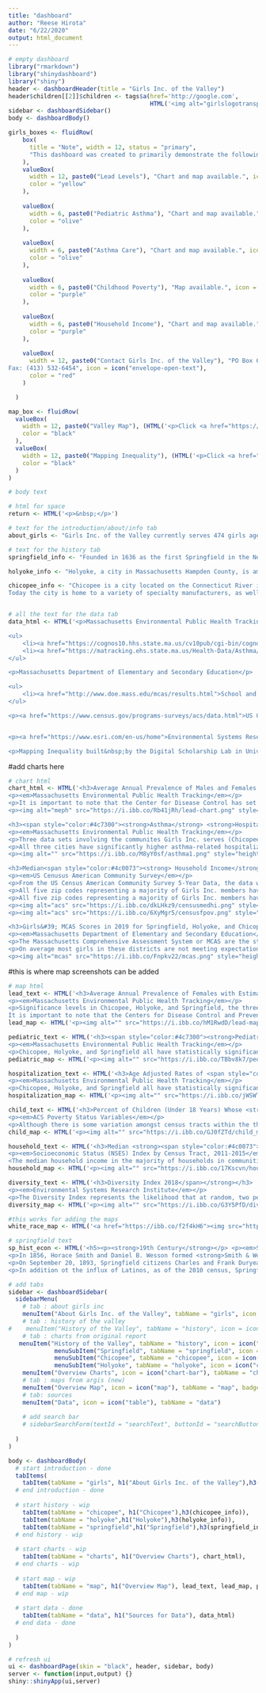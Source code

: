 ```yaml
---
title: "dashboard"
author: "Reese Hirota"
date: "6/22/2020"
output: html_document
---
```


```r
# empty dashboard
library("rmarkdown")
library("shinydashboard")
library("shiny")
header <- dashboardHeader(title = "Girls Inc. of the Valley")
header$children[[2]]$children <- tags$a(href='http://google.com', 
                                        HTML('<img alt="girlslogotransparent" src="https://i.ibb.co/RvByTM5/squaregirls.png" style="height:40px; width:47px" />'))
sidebar <- dashboardSidebar()
body <- dashboardBody()
```

```r
girls_boxes <- fluidRow(
    box(
      title = "Note", width = 12, status = "primary",
      "This dashboard was created to primarily demonstrate the following environmental stressors girls from these areas face in their communities, which emphasize the essentiality of Girls Inc. programs."
    ),
    valueBox(
      width = 12, paste0("Lead Levels"), "Chart and map available.", icon = icon("tint"), 
      color = "yellow"
    ), 
    
    valueBox(
      width = 6, paste0("Pediatric Asthma"), "Chart and map available.", icon = icon("shapes"), 
      color = "olive"
    ),
    
    valueBox(
      width = 6, paste0("Asthma Care"), "Chart and map available.", icon = icon("hospital"),
      color = "olive"
    ),
    
    valueBox(
      width = 6, paste0("Childhood Poverty"), "Map available.", icon = icon("child"),
      color = "purple"
    ),
    
    valueBox(
      width = 6, paste0("Household Income"), "Chart and map available.", icon = icon("home"),
      color = "purple"
    ),
    
    valueBox(
      width = 12, paste0("Contact Girls Inc. of the Valley"), "PO Box 6812, Holyoke, MA 01041 | Tel: (413) 532-6247 |
Fax: (413) 532-6454", icon = icon("envelope-open-text"),
      color = "red"
    )

  )

map_box <- fluidRow(
  valueBox(
    width = 12, paste0("Valley Map"), (HTML('<p>Click <a href="https://www.arcgis.com/apps/MapSeries/index.html?appid=5d154f7d1754474ebadc2869cb7fa0c0">HERE</a> for an interactive web app with the above features.</p>')), icon = icon(""), # no icon
    color = "black"
  ),
  valueBox(
    width = 12, paste0("Mapping Inequality"), (HTML('<p>Click <a href="https://dsl.richmond.edu/panorama/redlining/#loc=11/42.082/-72.594&city=holyoke-chicopee-ma">HERE</a> for an interactive web app detailing historic redlining in the area.</p>')), icon = icon(""), # no icon
    color = "black"
  )
)
```

```r
# body text

# html for space 
return <- HTML('<p>&nbsp;</p>')

# text for the introduction/about/info tab
about_girls <- "Girls Inc. of the Valley currently serves 474 girls ages 5-18 from the greater Chicopee, Holyoke, and Springfield areas. Through intentional and effective programming, both in school and after school, Girls Inc. focuses on the development of the whole girl - while helping to harness the power already within her. The combination of long-lasting mentoring relationships, a pro-girl environment, and research-based programming, equips girls to navigate gender, economic, and social barriers, and group up strong, smart, and bold."

# text for the history tab
springfield_info <- "Founded in 1636 as the first Springfield in the New World, during the American Revolution, George Washington designated it as the site of the Springfield Armory for its central location, subsequently the site of Shays' Rebellion. The city would also play a pivotal role in the Civil War, as a stop on the Underground Railroad and home of abolitionist John Brown, widely known for his raid on Harpers Ferry, and for the Armory's manufacture of the famed 'Springfield rifles' used ubiquitously by Union troops. Springfield has several nicknames—'The City of Firsts', due to the many innovations developed there, such as the first American dictionary, the first American gas-powered automobile, and the first machining lathe for interchangeable parts; 'The City of Homes', due to its Victorian residential architecture; and 'Hoop City', as basketball—one of the world's most popular sports—was invented in Springfield in 1891 by James Naismith. (Wikipedia)"

holyoke_info <- "Holyoke, a city in Massachusetts Hampden County, is among the early planned industrial cities in the United States. Built in tandem with the Holyoke Dam to utilize the water power of Hadley Falls, it is one of a handful of cities in New England built on the grid plan. During the late 19th century the city produced an estimated 80% of the writing paper used in the United States and was home to the largest paper mill architectural firm in the country, as well as the largest paper, silk, and alpaca wool mills in the world.] Although a considerably smaller number of businesses in Holyoke work in the paper industry today, it is still commonly referred to as 'The Paper City'. Today the city contains a number of specialty manufacturing companies, as well as the Massachusetts Green High Performance Computing Center, an intercollegiate research facility which opened in 2012. Holyoke is also home to the Volleyball Hall of Fame and known as the 'Birthplace of Volleyball', as the internationally played Olympic sport was invented and first played at the local YMCA chapter by William G. Morgan in 1895. (Wikipedia)"

chicopee_info <- "Chicopee is a city located on the Connecticut River in Hampden County, Massachusetts.One of the ventures of the Boston Associates, Chicopee is a city built around several smaller former mill communities on its namesake, the Chicopee River. During the 19th century, the city was home to the first American producer of friction matches as well as a variety of other industries, including the Ames Manufacturing Company, an early pioneer in machining lathes, building upon the work of Springfield's Thomas Blanchard, and the largest producer of swords and cutlasses for the Union Army during the Civil War. By the start of the 20th century, the city was home to a number of industrial plants, including those of the Fisk Tire Company, one of the largest tire makers of that time, and some of the earliest sporting goods factories of A. G. Spalding.
Today the city is home to a variety of specialty manufacturers, as well as Westover Air Reserve Base, the largest Air Force Reserve Base of the United States, built in 1940 with the emergence of World War II. Chicopee today goes by the nickname the 'Crossroads of New England' as part of a business-development marketing campaign, one that West Springfield also uses. The name reflects the city's location among a number of metropolitan areas and its transportation network. (Wikipedia)"


# all the text for the data tab
data_html <- HTML('<p>Massachusetts Environmental Public Health Tracking</p>

<ul>
	<li><a href="https://cognos10.hhs.state.ma.us/cv10pub/cgi-bin/cognos.cgi?b_action=cognosViewer&amp;ui.action=run&amp;ui.object=%2fcontent%2ffolder%5b%40name%3d%27MEPHTN%27%5d%2ffolder%5b%40name%3d%27health%27%5d%2freport%5b%40name%3d%27childhood-lead-poisoning%27%5d&amp;ui.name=childhood-lead-poisoning&amp;run.outputFormat=&amp;run.prompt=true&amp;cv.header=false&amp;cv.toolbar=false#">Lead and Data Reports</a></li>
	<li><a href="https://matracking.ehs.state.ma.us/Health-Data/Asthma/report-choice.html">Asthma and Data Reports</a></li>
</ul>

<p>Massachusetts Department of Elementary and Secondary Education</p>

<ul>
	<li><a href="http://www.doe.mass.edu/mcas/results.html">School and District Profiles</a></li>
</ul>

<p><a href="https://www.census.gov/programs-surveys/acs/data.html">US Census American Community Survey</a>&nbsp;(including&nbsp;<a href="https://www.arcgis.com/home/item.html?id=0e468b75bca545ee8dc4b039cbb5aff6">ACS Poverty Status Variables</a> and <a href="https://www.arcgis.com/home/item.html?id=c9fcad275db846838e747e417a66ca7a">Socioeconomic Status (NSES) Index</a>)</p>


<p><a href="https://www.esri.com/en-us/home">Environmental Systems Research Institute</a>&nbsp;(including <a href="https://www.arcgis.com/home/item.html?id=e7ab0fa2d14742aea1bf6f5f0823c021">Diversity Index</a>)</p>

<p>Mapping Inequality built&nbsp;by the Digital Scholarship Lab in University of Richmond.&nbsp;</p>')
```

#add charts here

```r
# chart html 
chart_html <- HTML('<h3>Average Annual Prevalence of Males and Females with Estimated Confirmed Blood <span style="color:#a87000"><strong>Lead Levels</strong></span>&nbsp;&ge;5&nbsp;&mu;g/dL in 2012-2017 that were between 9-&lt;48 Months of age.</h3>
<p><em>Massachusetts Environmental Public Health Tracking</em></p>
<p>It is important to note that the Center for Disease Control has set the upper limit for blood lead for children at 5&nbsp;&mu;g/dL, which this data set aims to reflect. At the community level, from 2012 through 2017, Springfield in particular consistenly had a statistically significantly higher lead levels than other Massachusetts communities. Holyoke too had some counts of statistically significantly igher lead levels, though the majority of counts were not statistically significant. Chicopee fared the best of these cities, with lead levels either not statistically significant, or occasionally statistically significantly lower.&nbsp;</p>
<p><img alt="meph" src="https://i.ibb.co/Rb41jRh/lead-chart.png" style="height:370px; width:607px" /></p>

<h3><span style="color:#4c7300"><strong>Asthma</strong> <strong>Hospitalizations</strong></span>/ER Visits and <span style="color:#4c7300"><strong>Pediatric Asthma Prevalence</strong></span></h3>
<p><em>Massachusetts Environmental Public Health Tracking</em></p>
<p>Three data sets involving the communites Girls Inc. serves (Chicopee, Holyoke, and Springfield)&nbsp;were explored: asthma hospitalizations from 2000-2015, ER visits due to asthma from 2000-2015, and pediatric prevalence per 100 students for females aged 5-14, for the school years 2009-2010 to 2016-2017.</p>
<p>All three cities have significantly higher asthma-related hospitalization rates (crude) in citywide comparison to the rest of Massachusetts, for both males and females from the ages of under 5 to 34 years. Springfield has a higher rate of asthma hospitalization amongst these cities. These communities also have significantly higher asthma-related emergency department visit rates (crude) for both males and females from under 5 years of age to 34 years of age, and significantly higher pediatric asthma prevalence in kindergarten to 8th grade students (females aged 5 to 14 years) relative to Massachusetts, with Holyoke having the greatest proportion of the three for both figures.</p>
<p><img alt="" src="https://i.ibb.co/M8yY0sf/asthma1.png" style="height:370px; width:607px" /></p><p><img alt="" src="https://i.ibb.co/w0c9YNS/asthma2.png" style="height:370px; width:607px" /></p><p><img alt="" src="https://i.ibb.co/QN9pP5Z/asthma3.png" style="height:370px; width:607px" /></p>

<h3>Median<span style="color:#4c0073"><strong> Household Income</strong></span> and <strong><span style="color:#4c0073">Female Poverty Rates</span></strong> From 2014-2018</h3>
<p><em>US Cenusus American Community Survey</em></p>
<p>From the US Census American Community Survey 5-Year Data, the data was filtered to the zip codes from which 79% of Girls Inc. members resided (01040, 01013, 01104, 01109, and 01107), &nbsp;composing mostly of the cities of Holyoke, Chicopee, and Springfield. Zip code areas with less than 20 Girls Inc. members were excluded from visualizations for clarity. Two datasets were provided: median household income of the five zip codes compared to the rest of Hampden County and Massachusetts, and female poverty rates for populations aged 5-17 of the five zip codes compared to the rest of Hampden County and Massachusetts. This data provides insight into the lasting impacts of redlining in the area.&nbsp;</p>
<p>All five zip codes representing a majority of Girls Inc. members have a considerably smaller median household income than the rest of Hampden County and Massachusetts. The zip codes belonging to Springfield (01104, 01107, and 01109), reperesenting 31% of Girls Inc. members, have the smallest median household income.&nbsp;</p>
<p>All five zip codes representing a majority of Girls Inc. members have a considerably higher rate of female poverty among those aged 5-17 than the rest of Hampden County and Massachusetts. The Springfield zip code of 01107, representing 12% of Girls Inc. members, has the highest rate of female poverty within this age range.&nbsp;</p>
<p><img alt="acs" src="https://i.ibb.co/dkLHkz9/censusmedhi.png" style="height:525px; width:607px" /></p>
<p><img alt="acs" src="https://i.ibb.co/6XyMgr5/censusfpov.png" style="height:525px; width:607px" /></p>

<h3>Girls&#39; MCAS Scores in 2019 for Springfield, Holyoke, and Chicopee</h3>
<p><em>Massachusetts Department of Elementary and Secondary Education</em></p>
<p>The Massachusetts Comprehensive Assessment System or MCAS are the state mandated exams given once a year for grades 3 through 8 once and once in high school for grade 10 as part of the state graduation requirement. There are 4 grades on the exam: Exceeding Expectations, Meeting Expectations, Partially Meeting Expectations, and Not Meeting Expectations.&nbsp;</p>
<p>On average most girls in these districts are not meeting expectations regardless of subject matter or grade level. The math scores are particularly concerning as they illustrate not only low scores but declining scores.&nbsp;</p>
<p><img alt="mcas" src="https://i.ibb.co/Fnpkv22/mcas.png" style="height:380px; width:607px" /></p>')
```

#this is where map screenshots can be added
```r
# map html
lead_text <- HTML('<h3>Average Annual Prevalence of Females with Estimated Confirmed Blood <span style="color:#a87000"><strong>Lead Levels</strong></span> Greater than or Equal to 5 μg/dL in 2012 - 2017 that were between 9 to less than 48 Months of Age </h3>
<p><em>Massachusetts Environmental Public Health Tracking</em></p>
<p>Significance levels in Chicopee, Holyoke, and Springfield, the three towns served by Girls Inc., are mapped by census tract, with the surrounding areas mapped by town.
It is important to note that the Centers for Disease Control and Prevention has set the upper limit for blood lead for children at 5 μg/dL, which this data set aims to reflect. From 2012 through 2017, many tracts within Springfield in particular had a statistically significantly higher prevalence of greater lead levels than other Massachusetts communities. Holyoke and Chicopee too had at least one tract with statistically significantly high lead levels.&nbsp;</p>')
lead_map <- HTML('<p><img alt="" src="https://i.ibb.co/hM1RwdD/lead-map.png" style="height:370px; width:607px" /></p>')

pediatric_text <- HTML('<h3><span style="color:#4c7300"><strong>Pediatric Asthma Prevalence</strong></span> per 100 Students for Females for School Year 2016-2017</h3>
<p><em>Massachusetts Environmental Public Health Tracking</em></p>
<p>Chicopee, Holyoke, and Springfield all have statistically significantly higher asthma rates for the state of Massachusetts. Of the immediate surrounding towns, only two, East Longmeadow and Northampton, also had statistically significantly higher asthma rates. The rest of the surrounding towns either did not have statistically significant asthma rates or had statistically significantly lower asthma rates, in the case of Longmeadow and Easthampton.&nbsp;</p>')
pediatric_map <- HTML('<p><img alt="" src="https://i.ibb.co/TBbv8k7/pediatric_map.png" style="height:370px; width:607px" /></p>')

hospitalization_text <- HTML('<h3>Age Adjusted Rates of <span style="color:#4c7300"><strong>Hospital Admission</strong></span>  per 10,000 People, for Females for 2015 by Community</h3>
<p><em>Massachusetts Environmental Public Health Tracking</em></p>
<p>Chicopee, Holyoke, and Springfield all have statistically significantly higher rates of hospital admission in comparison to other Massachusetts towns. Of data available for the surrounding towns, the rates are either not statistically significantly different or statistically significantly lower, with the exception of West Springfield which is also statistically significantly higher.&nbsp;</p>')
hospitalization_map <- HTML('<p><img alt="" src="https://i.ibb.co/jWSWTWv/hospitalization-map.png" style="height:370px; width:607px"/></p>')

child_text <- HTML('<h3>Percent of Children (Under 18 Years) Whose <strong><span style="color:#4c0073"> Income in the Past 12 Months is Below Poverty Level</span></strong></h3>
<p><em>ACS Poverty Status Variables</em></p>
<p>Although there is some variation amongst census tracts within the three cities, Chicopee, Holyoke, and Springfield all have high rates of childhood poverty, especially in comparison to the surrounding areas. Girls Inc. of the Valley participants, which consists of girls from these areas, more prevalently face economic hardships than girls who live in other towns.&nbsp;</p>')
child_map <- HTML('<p><img alt="" src="https://i.ibb.co/GJ0fZTd/child_map.png" style="height:370px; width:607px"/></p>')

household_text <- HTML('<h3>Median <strong><span style="color:#4c0073">Household Income</span></strong></h3>
<p><em>Socioeconomic Status (NSES) Index by Census Tract, 2011-2015</em></p>
<The median household income in the majority of households in communities served by Girls Inc., and particularly those from Springfield, is less than $40,350 annually. Household income in these towns generally lower than those of the surrounding area.&nbsp;</p>')
household_map <- HTML('<p><img alt="" src="https://i.ibb.co/17Kscvn/household-map.png" style="height:370px; width:607px"/></p>')

diversity_text <- HTML('<h3>Diversity Index 2018</span></strong></h3>
<p><em>Environmental Systems Research Institute</em></p>
<p>The Diversity Index represents the likelihood that at random, two people selected from the same census tract are of different racial or ethnic groups. The index increases to 100% (at which the area is evenly split amongst the different groups in the population). Based on the Diversity Index, Chicopee, Holyoke, and Springfield are much more diverse than the towns which immediately surround it.&nbsp;</p>')
diversity_map <- HTML('<p><img alt="" src="https://i.ibb.co/G3Y5PfD/diversity-map.png" style="height:370px; width:607px"/></p>')

#this works for adding the maps
white_race_map <- HTML('<a href="https://ibb.co/f2f4kH6"><img src="https://i.ibb.co/mGk694Z/white.png" alt="white" border="0"></a>')
```

```r
# springfield text
sp_hist_econ <- HTML('<h5><p><strong>19th Century</strong></p> <p><em>Synopsis of Acheivements in the 19th Century and why it was Dubbed the City of Progress</em></p> <p>The City of Springfield, and, in particular, the Springfield Armory played an important role i the early Industrial Revolution. As of 2011, Springfield is nicknamed <em>The City of Firsts</em>; however, throughout the 19th and 20th centuries, its nickname was <em>The City of Progress</em>. Throughout its history, Springfield has been a center of commercial invention, ideological progress, and technological innovation. For example, in 1819, inventor Thomas Blanchard and his lathe led to the uses of interchangeable parts and assemly line mass production, which went on to influence the entire world – while originally making arms production at The Springfield armory faster and less expensive. Thus, Blanchard – and Springfield – are credited with the discovery of the assembly line manufacturing process. Blanchard also invented the first modern car in Springfield, a "horseless carriage" powered by steam.</p> <p>The first American-English dictionary was produced in Springfield in 1806 by the company now known as Merriam Webster. Merriam Webster continues to maintain its worldwide headquarters in Springfield, just north of the Springfield Armory.</p> <p>In Springfield, "The City of Progress," many products were invented that are still popular and necessary today. For example, in 1844, Charles Goodyear perfected and patented vulcanized rubber at his factory in Springfield. (The automobile had not yet been invented, so Goodyear patented his rubber stamp rather than tires, for which he later became known). In 1856, the first-ever adjustable monkey wrench was inventred in Springfield. In 1873, the first American postcard was invented in Springfield by the Morgan Envelope Factory. Also, the first American horse show and dog show were both produced in Springfield in 1853 and 1875, respectively.</p> <p><em>History on Slavery Practices in the City</em></p> <p>Well known for its "firsts," Springfield also has the distinction of being the last New England city to free another state&apos;s slave. In Massachusetts, the cruel institution was outlawed by 1783, in a court decision based on the 1780 Massachusetts Constitution. In 1808, a man from New York – where slacery, at the time, was legal – came to Springfield demanding the return of a woman, Jenny, he enslaved who had escaped and been living in Springfield for several years. In a show of support for abolitionism, the citizens of Springfield, raised enough money to buy Jenny&apos;s "freedom" from the New Yorker. Jenny lived a free woman in Springfield therafter.</p> <p><em>Becoming a City</em></p> <p>In 1852, Springfield was chartered as a city after decades of debate, which, in 1848, resulted in the partitioning off the northern part of Springfield into Chicopee to reduce Springfield&apos;s land and population. The partition of Chicopee from Springfield deprived the city of approximately half of its territory and two-thirds of its population. To this day, the two cities of Springfield and Chicopee have relatively small land areas and remain separate.</p> <p><em>Manufacturing</em></p> <p><strong>Wason Manufacturing Company of Springfield</strong> – one of the United States&apos; first makers of railway passenger coach equipment – produced America&apos;s first sleeping car in 1857, (also known as a Pullman Car). On May 2, 1849, the Springfield Railroad was chartered to build from Springfield ot the Connecticut state line. By the 1870s the endeavor had become the Springfield and New London Railroad.</p> 
<p>In 1856, Horace Smith and Daniel B. Wesson formed <strong>Smith & Wesson</strong> to manufacture revolvers. Smith & Wesson has gone on to become the largest and, it can be argued, the most famous gun manufacturer in the world. The company&apos;s headquarters remains remains in Springfield and as of 2011, employs over 1,200 workers.</p>
<p>On September 20, 1893, Springfield citizens Charles and Frank Duryea built and then road-tested the first-ever American, gasoline-powered car in Springfield. The Duryea Motor Wagon was built on the third floor of the Stacy Building in Springfield, and first publicly road-tested on Howard Bemis&apos;s farm. In 1895, the Duryea Motor Wagon won America&apos;s first-ever road race – a 54-mile (87 km) race from Chicago to Evanston, Illinois. In 1896, the Duryea Motor Wagon Company became the first company to manufacture and sell gasoline-powered automobiles. The company&apos;s motto was "there is no better motorcar." Immediately, Duryeas were purchased by luminaries of the times, such as George Vanderbilt. Two months after buying one of the world&apos;s first Duryeas, New York City motorist Henry Wells hit a bicyclist – the rider suffered a broken leg, Wells spent a night in jail – and that was Springfield&apos;s peripheral role in the first-ever automobile accident.</p> <p><em>Political History/Affiliations</em></p> <p>In 1855, the formation of the Republican Party was championed by Samuel Bowles III, publisher of the influential Springfield daily newspaper, <em>the Republican</em>. The Republican Party later took its name from Bowles&apos; newspaper. ON Friday, September 21, 1855, the headline in <em>The Republican</em>: read: "The Child is Born!" This marked the birth of the Republican Party. By 1858, the Republicans had taken control of many Northern States&apos; governments. In 1860, Bowles was on the train to the Republican convention in Chicago where his friend, Springfield lawyer George Ashmun, was elected chairman of the convention that would eventually nominate Abraham Lincoln for president.</p> <p><strong>20th Century & 21st Century</strong></p> <p><em></em>Forty Year Decline and Immigration Trends</p> <p>throughout the latter half of the 20th century, Springfield endured a protracted decline, accelerated by the decommission of the Springfield Armory in 1969. Springfield became increasingly like other declining Northeastern U.S. cities from which it had long been set apart. During the 1980s and 1990s, Springfield developed a new reputation for crime, political corruption, and cronyism. Seeking to overcome its downgrade, the city undertook several large (but unfinished) projects, including a $1 billion high-speed rail (New Haven-Hartford_Springfield high-speed rail), a proposed $1 billion MGM Casino, and others.</p> <p>In 1968, the Springfield Armory was controversially, closed-down amid the Vietnam War. From this point onward, prcision manufacturing companies, which had long provided Springfield&apos;s economic base and were also the driving factor behind its famous creativity, left the city for places with lower taxes. (As of 2011, there are 36,000 manufacturing jobs in Metro Springfield). During this time of decline, unlike its Northeast American peer cities like Providence, New Haven, and Hartford, which hemorrhaged large portions of their populations, Springfield lsot comparatively few residents. As of 2011, Springfield had only 20,000 fewere people than it did in its most populous census year, 2960.</p> <p>The exodus of its wealthy and middle-class – mostly Caucasians – to surrounding suburbs was compensated for by an influx of Hispanic immigrants, which changed the demographics of Springfield to a great extent by the 2010 census. Springfield, which ahd once been a primarily Caucasian city, (featuring large populations of English, Irish, Italian, French Canadia, and Polish residents) with a steady 15% Black minority is now evenly split between Caucasians and Hispanics, primarily of Puerto Rican descent. Initially poor on arrival in Springfield, the Hispanic community&apos;s integration and subsequent increase in buying power set the stage for Springfield&apos;s resurgence in the first decade of the 21st century.</p> 
<p>In addition ot the influx of Latinos, as of the 2010 census, Springfield is one of the top five most populous east coast cities for Vietnamese immigrants – and one of the top three east coast cities for Vietnamese immigrants per capita, behind Boston and Washington, D.C. Also, the 2010 census indicated a substantial increase in Springfield&apos;s LGBT population, likely catalyzed by Massachusetts&apos; 2004 decision to legalize gay marriage. The 2010 census indicates that Springfield now ranks tenth among all U.S. cities with 5.69 same-sex couples per thousand (San Francisco, California ranked first). Since about 2005, Springfield&apos;s Club Quarter in Metro Center has seen a large increase in LGBT bars and clubs.</p> <p><em>Current Population</em></p> <p>As of the 2010 census, the city&apos;s population was 153,060. By race, the city has a 31.7% White population, 20.9% Black Population, 44.7% Hispanic or Latino population, 2.2% Asian population, and 0.4% Native American populaiton. </p> </h5>')
```



```r
# add tabs
sidebar <- dashboardSidebar(
  sidebarMenu(
    # tab : about girls inc
    menuItem("About Girls Inc. of the Valley", tabName = "girls", icon = icon("heart")),
    # tab : history of the valley
#    menuItem("History of the Valley", tabName = "history", icon = icon("book")),
    # tab : charts from original report
   menuItem("History of the Valley", tabName = "history", icon = icon("book"),
             menuSubItem("Springfield", tabName = "springfield", icon = icon("city")),
             menuSubItem("Chicopee", tabName = "chicopee", icon = icon("city")),
             menuSubItem("Holyoke", tabName = "holyoke", icon = icon("city"))),
    menuItem("Overview Charts", icon = icon("chart-bar"), tabName = "charts"),
    # tab : maps from argis (new)
    menuItem("Overview Map", icon = icon("map"), tabName = "map", badgeLabel = "interactive", badgeColor = "light-blue"),
    # tab: sources 
    menuItem("Data", icon = icon("table"), tabName = "data")
    
    # add search bar
    # sidebarSearchForm(textId = "searchText", buttonId = "searchButton", label = "Search...")
    
  )
)

body <- dashboardBody(
  # start introduction - done
  tabItems(
    tabItem(tabName = "girls", h1("About Girls Inc. of the Valley"),h3("Introduction"), h4(about_girls),girls_boxes),
  # end introduction - done
  
  # start history - wip
    tabItem(tabName = "chicopee", h1("Chicopee"),h3(chicopee_info)),
    tabItem(tabName = "holyoke",h1("Holyoke"),h3(holyoke_info)),
    tabItem(tabName = "springfield",h1("Springfield"),h3(springfield_info),h3("History of the Economy/City"), sp_hist_econ),
  # end history - wip
  
  # start charts - wip
    tabItem(tabName = "charts", h1("Overview Charts"), chart_html),
  # end charts - wip
  
  # start map - wip
    tabItem(tabName = "map", h1("Overview Map"), lead_text, lead_map, pediatric_text, pediatric_map, hospitalization_text, hospitalization_map, child_text, child_map, household_text, household_map, diversity_text, diversity_map, white_race_map, map_box),
  # end map - wip 
  
  # start data - done
    tabItem(tabName = "data", h1("Sources for Data"), data_html)
  # end data - done
  
  )
)

# refresh ui
ui <- dashboardPage(skin = "black", header, sidebar, body)
server <- function(input,output) {}
shiny::shinyApp(ui,server)
```


